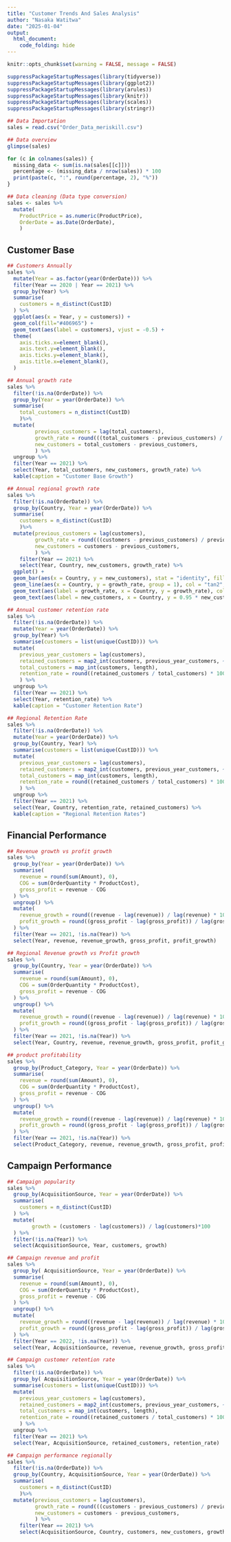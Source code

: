 ---
title: "Customer Trends And Sales Analysis"
author: "Nasaka Watitwa"
date: "2025-01-04"
output:
  html_document:
    code_folding: hide
---
```{r setup, include=FALSE}
knitr::opts_chunk$set(warning = FALSE, message = FALSE)
```

```{r echo=FALSE}
suppressPackageStartupMessages(library(tidyverse))
suppressPackageStartupMessages(library(ggplot2))
suppressPackageStartupMessages(library(arules))
suppressPackageStartupMessages(library(knitr))
suppressPackageStartupMessages(library(scales))
suppressPackageStartupMessages(library(stringr))
```

```{r echo=FALSE}
## Data Importation
sales = read.csv("Order_Data_meriskill.csv")
```

```{r echo=FALSE, results='hide', message=FALSE}
## Data overview
glimpse(sales)

for (c in colnames(sales)) {
  missing_data <- sum(is.na(sales[[c]]))
  percentage <- (missing_data / nrow(sales)) * 100
  print(paste(c, ":", round(percentage, 2), "%"))
}
```

```{r echo=FALSE}
## Data cleaning (Data type conversion)
sales <- sales %>% 
  mutate(
    ProductPrice = as.numeric(ProductPrice),
    OrderDate = as.Date(OrderDate),
    )
```

## Customer Base
```{r echo=FALSE, results='hide', message=FALSE}
## Customers Annually
sales %>% 
  mutate(Year = as.factor(year(OrderDate))) %>%
  filter(Year == 2020 | Year == 2021) %>% 
  group_by(Year) %>% 
  summarise(
    customers = n_distinct(CustID)
  ) %>% 
  ggplot(aes(x = Year, y = customers)) + 
  geom_col(fill="#406965") +
  geom_text(aes(label = customers), vjust = -0.5) +
  theme(
    axis.ticks.x=element_blank(), 
    axis.text.y=element_blank(),  
    axis.ticks.y=element_blank(), 
    axis.title.x=element_blank(),
  )
```


```{r echo=TRUE, message=FALSE}
## Annual growth rate
sales %>% 
  filter(!is.na(OrderDate)) %>% 
  group_by(Year = year(OrderDate)) %>% 
  summarise(
    total_customers = n_distinct(CustID)
    )%>%
  mutate(
         previous_customers = lag(total_customers),
         growth_rate = round(((total_customers - previous_customers) / previous_customers) * 100,1),
         new_customers = total_customers - previous_customers,
         ) %>% 
  ungroup %>% 
  filter(Year == 2021) %>% 
  select(Year, total_customers, new_customers, growth_rate) %>% 
  kable(caption = "Customer Base Growth")

```


```{r echo=FALSE, results='hide', message=FALSE}
## Annual regional growth rate
sales %>% 
  filter(!is.na(OrderDate)) %>% 
  group_by(Country, Year = year(OrderDate)) %>% 
  summarise(
    customers = n_distinct(CustID)
    )%>%
  mutate(previous_customers = lag(customers),
         growth_rate = round(((customers - previous_customers) / previous_customers) * 100,1),
         new_customers = customers - previous_customers,
         ) %>% 
    filter(Year == 2021) %>% 
    select(Year, Country, new_customers, growth_rate) %>% 
  ggplot() +
  geom_bar(aes(x = Country, y = new_customers), stat = "identity", fill="#406965") +
  geom_line(aes(x = Country, y = growth_rate, group = 1), col = "tan2", lwd = 2)+
  geom_text(aes(label = growth_rate, x = Country, y = growth_rate), color = "black") + 
  geom_text(aes(label = new_customers, x = Country, y = 0.95 * new_customers), color = "black")

```
 

```{r echo=FALSE, results='hide', message=FALSE}
## Annual customer retention rate
sales %>%
  filter(!is.na(OrderDate)) %>% 
  mutate(Year = year(OrderDate)) %>%
  group_by(Year) %>%
  summarise(customers = list(unique(CustID))) %>%
  mutate(
    previous_year_customers = lag(customers),
    retained_customers = map2_int(customers, previous_year_customers, ~ length(intersect(.x, .y))),
    total_customers = map_int(customers, length),
    retention_rate = round((retained_customers / total_customers) * 100)
    ) %>% 
  ungroup %>% 
  filter(Year == 2021) %>% 
  select(Year, retention_rate) %>% 
  kable(caption = "Customer Retention Rate")
```


```{r echo=FALSE, results='hide', message=FALSE}
## Regional Retention Rate
sales %>%
  filter(!is.na(OrderDate)) %>% 
  mutate(Year = year(OrderDate)) %>%
  group_by(Country, Year) %>%
  summarise(customers = list(unique(CustID))) %>%
  mutate(
    previous_year_customers = lag(customers),
    retained_customers = map2_int(customers, previous_year_customers, ~ length(intersect(.x, .y))),
    total_customers = map_int(customers, length),
    retention_rate = round((retained_customers / total_customers) * 100)
    ) %>% 
  ungroup %>% 
  filter(Year == 2021) %>% 
  select(Year, Country, retention_rate, retained_customers) %>% 
  kable(caption = "Regional Retention Rates")
```


## Financial Performance
```{r echo=FALSE, results='hide', message=FALSE}
## Revenue growth vs profit growth
sales %>%
  group_by(Year = year(OrderDate)) %>%
  summarise(
    revenue = round(sum(Amount), 0),
    COG = sum(OrderQuantity * ProductCost),
    gross_profit = revenue - COG
  ) %>%
  ungroup() %>%
  mutate(
    revenue_growth = round((revenue - lag(revenue)) / lag(revenue) * 100,2),
    profit_growth = round((gross_profit - lag(gross_profit)) / lag(gross_profit) * 100,2)
  ) %>%
  filter(Year == 2021, !is.na(Year)) %>%
  select(Year, revenue, revenue_growth, gross_profit, profit_growth)
```

```{r echo=FALSE, results='hide', message=FALSE}
## Regional Revenue growth vs Profit growth
sales %>%
  group_by(Country, Year = year(OrderDate)) %>%
  summarise(
    revenue = round(sum(Amount), 0),
    COG = sum(OrderQuantity * ProductCost),
    gross_profit = revenue - COG
  ) %>%
  ungroup() %>%
  mutate(
    revenue_growth = round((revenue - lag(revenue)) / lag(revenue) * 100,2),
    profit_growth = round((gross_profit - lag(gross_profit)) / lag(gross_profit) * 100,2)
  ) %>%
  filter(Year == 2021, !is.na(Year)) %>%
  select(Year, Country, revenue, revenue_growth, gross_profit, profit_growth)
```

```{r echo=FALSE, results='hide'}
## product profitability
sales %>%
  group_by(Product_Category, Year = year(OrderDate)) %>%
  summarise(
    revenue = round(sum(Amount), 0),
    COG = sum(OrderQuantity * ProductCost),
    gross_profit = revenue - COG
  ) %>%
  ungroup() %>%
  mutate(
    revenue_growth = round((revenue - lag(revenue)) / lag(revenue) * 100,2),
    profit_growth = round((gross_profit - lag(gross_profit)) / lag(gross_profit) * 100,2)
  ) %>%
  filter(Year == 2021, !is.na(Year)) %>%
  select(Product_Category, revenue, revenue_growth, gross_profit, profit_growth)

```


## Campaign Performance
```{r echo=FALSE, results='hide', message=FALSE}
## Campaign popularity
sales %>% 
  group_by(AcquisitionSource, Year = year(OrderDate)) %>% 
  summarise(
    customers = n_distinct(CustID)
  ) %>% 
  mutate(
        growth = (customers - lag(customers)) / lag(customers)*100
  ) %>% 
  filter(!is.na(Year)) %>% 
  select(AcquisitionSource, Year, customers, growth)
```

```{r echo=FALSE, results='hide', message=FALSE}
## Campaign revenue and profit
sales %>%
  group_by( AcquisitionSource, Year = year(OrderDate)) %>%
  summarise(
    revenue = round(sum(Amount), 0),
    COG = sum(OrderQuantity * ProductCost),
    gross_profit = revenue - COG
  ) %>%
  ungroup() %>%
  mutate(
    revenue_growth = round((revenue - lag(revenue)) / lag(revenue) * 100,2),
    profit_growth = round((gross_profit - lag(gross_profit)) / lag(gross_profit) * 100,2)
  ) %>%
  filter(Year == 2022, !is.na(Year)) %>%
  select(Year, AcquisitionSource, revenue, revenue_growth, gross_profit, profit_growth)
```

```{r echo=FALSE, results ='hide', message=FALSE}
## Campaign customer retention rate
sales %>%
  filter(!is.na(OrderDate)) %>% 
  group_by( AcquisitionSource, Year = year(OrderDate)) %>%
  summarise(customers = list(unique(CustID))) %>%
  mutate(
    previous_year_customers = lag(customers),
    retained_customers = map2_int(customers, previous_year_customers, ~ length(intersect(.x, .y))),
    total_customers = map_int(customers, length),
    retention_rate = round((retained_customers / total_customers) * 100)
    ) %>% 
  ungroup %>% 
  filter(Year == 2021) %>% 
  select(Year, AcquisitionSource, retained_customers, retention_rate)
```

```{r echo=FALSE, results='hide', message=FALSE}
## Campaign performance regionally
sales %>% 
  filter(!is.na(OrderDate)) %>% 
  group_by(Country, AcquisitionSource, Year = year(OrderDate)) %>% 
  summarise(
    customers = n_distinct(CustID)
    )%>%
  mutate(previous_customers = lag(customers),
         growth_rate = round(((customers - previous_customers) / previous_customers) * 100,1),
         new_customers = customers - previous_customers,
         ) %>% 
    filter(Year == 2021) %>% 
    select(AcquisitionSource, Country, customers, new_customers, growth_rate)
```





